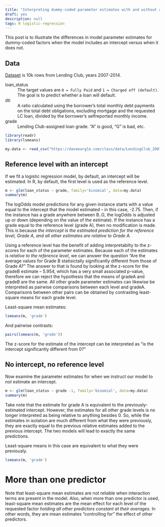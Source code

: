 ---
title: "Interpreting dummy-coded parameter estimates with and without a model intercept"
draft: yes
description: null
tags: R logistic-regression
---

This post is to illustrate the differences in model parameter estimates for dummy-coded factors when the model includes an intercept versus when it does not.


## Data

[Dataset](/class/data/LendingClub_2007_2014_Cleaned_Reduced_NoTargetLeak.csv) is 10k rows from Lending Club, years 2007-2014.


loan_status
: The target values are `0 = Fully Paid` and `1 = Charged off (default)`. The goal is to predict whether a
  loan will default.

dti
: A ratio calculated using the borrower's total monthly debt payments on the total debt obligations, excluding mortgage and the requested LC loan, divided by the borrower's selfreported monthly income.

grade
: Lending Club-assigned loan grade. "A" is good, "G" is bad, etc.

```{r setup, message=FALSE, warning=FALSE}
library(readr)
library(lsmeans)

my.data <- read_csv("https://daveeargle.com/class/data/LendingClub_2007_2014_Cleaned_Reduced_NoTargetLeak.csv")
```

## Reference level with an intercept

If we fit a logistic regression model, by default, an intercept will be estimated. In R, by default,
the first level is used as the reference level. 


```{r}
m <- glm(loan_status ~ grade, family='binomial', data=my.data)
summary(m)
```

The logOdds model predictions for any given instance starts with a value equal to the intercept that the model estimated -- in this case, -2.75. Then, if the instance has a grade anywhere between B..G, the logOdds is adjusted up or down (depending on the value of the estimate). If the instance has a grade
equal to the reference level (grade A), then no modification is made. This is because _the intercept
is the estimated prediction for the reference level, Grade A, and all other estimates are relative to
Grade A._

Using a reference level has the benefit of adding interpretabilty to the z-scores for each of the 
parameter estimates. Because each of the estimates is _relative to the reference level_, we can answer
the question "Are the average values for Grade B statisictally significantly different from those of Grade A?" The answer to that is found by looking at the z-score for the gradeB estimate -- 5.954, which has
a very small associated p-value, therefore we can reject the hypothesis that the means of gradeA and gradeB are the same. All other grade parameter estimates can likewise be interpreted as pairwise comparisons between each level and gradeA. Comparisons between other pairs can be obtained by contrasting 
least-square means for each grade level.

Least-square mean estimates:

```{r}
lsmeans(m, 'grade')
```
And pairwise contrasts:

```{r}
pairs(lsmeans(m, 'grade'))
```


The z-score for the estimate of the intercept can be interpreted as "is the intercept significantly different from 0?"


## No intercept, no reference level

Now examine the parameter estimates for when we instruct our model to _not_ estimate an intercept.

```{r}
m <- glm(loan_status ~ grade -1, family='binomial', data=my.data)
summary(m)
```

Take note that the estimate for grade A is equivalent to the previously-estimated intercept. However,
the estimates for all other grade levels is no longer interpreted as being relative to anything besides 0. So, while the estimates in isolation are much different from what they were previously, they are exactly equal to the previous relative estimates added to the previous intercept. The two models will lead
to exactly the same predictions.

Least-square means in this case are equivalent to what they were previously.

```{r}
lsmeans(m, 'grade')
```

# More than one predictor 

Note that least-square mean estimates are not reliable when interaction terms are present in the model. Also, when more than one predictor is used, least-square mean estimates are the mean effect for each level
of the requested factor _holding all other predictors constant at their averages_. In other words, they
are mean estimates "controlling for" the effect of other predictors. 



